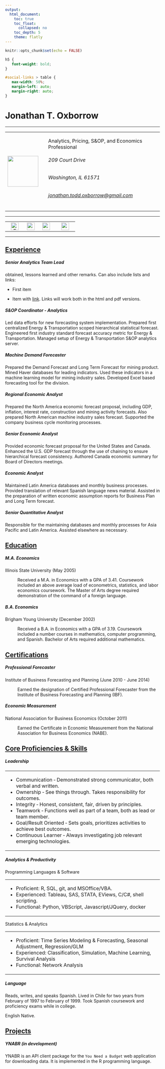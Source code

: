 ```yaml
---
output:
  html_document:
    toc: true
    toc_float:
      collapsed: no
    toc_depth: 5
    theme: flatly
---
```


```r
knitr::opts_chunk$set(echo = FALSE)
```

```css
h5 {
   font-weight: bold;
}

#social-links > table {
   max-width: 50%;
   margin-left: auto;
   margin-right: auto;
}
```

# Jonathan T. Oxborrow

<hr>

+-------------------------------------+:----------------------------------------------------------------------------------------------------------+
| ![](assets/avatar.png){width="100"} | Analytics, Pricing, S&OP, and Economics Professional                                                      |
|                                     |                                                                                                           |
|                                     | ###### 209 Court Drive                                                                                    |
|                                     |                                                                                                           |
|                                     | ###### Washington, IL 61571                                                                               |
|                                     |                                                                                                           |
|                                     | ###### [jonathan.todd.oxborrow\@gmail.com](mailto:jonathan.todd.oxborrow@gmail.com "Email me!!!"){.email} |
+-------------------------------------+-----------------------------------------------------------------------------------------------------------+

<hr>

::: {#social-links}
|                                                                                            |                                                            |                                                                                      |                                                                                             |
|:------------------------------------------------------------------------------------------:|:----------------------------------------------------------:|:------------------------------------------------------------------------------------:|:-------------------------------------------------------------------------------------------:|
| [![](assets/envelope.png "Email Me"){width="25"}](mailto:jonathan.todd.oxborrow@gmail.com) | [![](assets/cell-phone.png){width="25"}](tel:309-822-2113) | [![](assets/linkedin-round.png){width="25"}](https://www.linkedin.com/in/joxborrow1) | [![](assets/github-icon-logo-png-transparent.png){width="25"}](http://github.com/joxborrow) |
:::

<hr>

## [Experience]{.ul}

##### Senior Analytics Team Lead

obtained, lessons learned and other remarks. Can also include lists and links:

-   First item

-   Item with [link](http://www.example.com). Links will work both in the html and pdf versions.

##### S&OP Coordinator - Analytics

Led data efforts for new forecasting system implementation. Prepared first centralized Energy & Transportation scoped hierarchical statistical forecast. Engineered first industry standard forecast accuracy metric for Energy & Transportation. Managed setup of Energy & Transportation S&OP analytics server.

##### Machine Demand Forecaster

Prepared the Demand Forecast and Long Term Forecast for mining product. Mined Haver databases for leading indicators. Used these indicators in a machine learning model for mining industry sales. Developed Excel based forecasting tool for the division.

##### Regional Economic Analyst

Prepared the North America economic forecast proposal, including GDP, inflation, interest rate, construction and mining activity forecasts. Also prepared North American machine industry sales forecast. Supported the company business cycle monitoring processes.

##### Senior Economic Analyst

Provided economic forecast proposal for the United States and Canada. Enhanced the U.S. GDP forecast through the use of chaining to ensure hierarchical forecast consistency. Authored Canada economic summary for Board of Directors meetings.

##### Economic Analyst

Maintained Latin America databases and monthly business processes. Provided translation of relevant Spanish language news material. Assisted in the preparation of written economic assumption reports for Business Plan and Long Term forecast.

##### Senior Quantitative Analyst

Responsible for the maintaining databases and monthly processes for Asia Pacific and Latin America. Assisted elsewhere as necessary.

## [Education]{.ul}

##### M.A. Economics

Illinois State University (May 2005)

:   Received a M.A. in Economics with a GPA of 3.41. Coursework included an above average load of econometrics, statistics, and labor economics coursework. The Master of Arts degree required demonstration of the command of a foreign language.

##### B.A. Economics

Brigham Young University (December 2002)

:   Received a B.A. in Economics with a GPA of 3.19. Coursework included a number courses in mathematics, computer programming, and Spanish. Bachelor of Arts required additional mathematics.

## [Certifications]{.ul}

##### Professional Forecaster

Institute of Business Forecasting and Planning (June 2010 - June 2014)

:   Earned the designation of Certified Professional Forecaster from the Institute of Business Forecasting and Planning (IBF).

##### Economic Measurement

National Association for Business Economics (October 2011)

:   Earned the Certificate in Economic Measurement from the National Association for Business Economics (NABE).

## [Core Proficiencies & Skills]{.ul}

##### Leadership

+-----------------------------------------------------------------------------------------+
| -   Communication ‐ Demonstrated strong communicator, both verbal and written.          |
| -   Ownership ‐ See things through. Takes responsibility for outcomes.                  |
| -   Integrity ‐ Honest, consistent, fair, driven by principles.                         |
| -   Teamwork ‐ Functions well as part of a team, both as lead or team member.           |
| -   Goal/Result Oriented ‐ Sets goals, prioritizes activities to achieve best outcomes. |
| -   Continuous Learner ‐ Always investigating job relevant emerging technologies.       |
+-----------------------------------------------------------------------------------------+

##### Analytics & Productivity

Programming Languages & Software

+-----------------------------------------------------------------------+
| -   Proficient: R, SQL, git, and MSOffice/VBA.                        |
| -   Experienced: Tableau, SAS, STATA, EViews, C/C\#, shell scripting. |
| -   Functional: Python, VBScript, Javascript/JQuery, docker           |
+-----------------------------------------------------------------------+

Statistics & Analytics

+-----------------------------------------------------------------------------------------+
| -   Proficient: Time Series Modeling & Forecasting, Seasonal Adjustment, Regression/GLM |
| -   Experienced: Classification, Simulation, Machine Learning, Survival Analysis        |
| -   Functional: Network Analysis                                                        |
+-----------------------------------------------------------------------------------------+

##### Language

Reads, writes, and speaks Spanish. Lived in Chile for two years from February of 1997 to February of 1999. Took Spanish coursework and proficiency exams while in college.

English Native.

## [Projects]{.ul}

##### YNABR (in development)

YNABR is an API client package for the `You Need a Budget` web application for downloading data. It is implemented in the R programming language.
